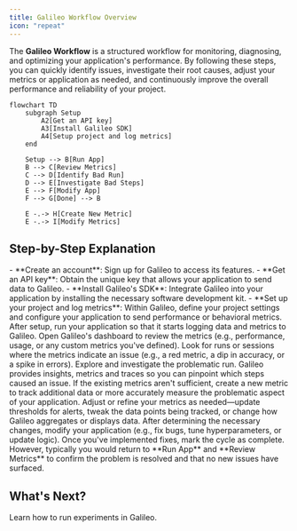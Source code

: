 ```yaml
---
title: Galileo Workflow Overview
icon: "repeat"
---
```


The **Galileo Workflow** is a structured workflow for monitoring, diagnosing, and optimizing your application's performance. By following these steps, you can quickly identify issues, investigate their root causes, adjust your metrics or application as needed, and continuously improve the overall performance and reliability of your project.

```mermaid
flowchart TD
    subgraph Setup
        A2[Get an API key]
        A3[Install Galileo SDK]
        A4[Setup project and log metrics]
    end

    Setup --> B[Run App]
    B --> C[Review Metrics]
    C --> D[Identify Bad Run]
    D --> E[Investigate Bad Steps]
    E --> F[Modify App]
    F --> G[Done] --> B

    E -.-> H[Create New Metric]
    E -.-> I[Modify Metrics]
```

## Step-by-Step Explanation

<Steps>
  <Step title="Setup">
   - **Create an account**: Sign up for Galileo to access its features.  
   - **Get an API key**: Obtain the unique key that allows your application to send data to Galileo.  
   - **Install Galileo's SDK**: Integrate Galileo into your application by installing the necessary software development kit.  
   - **Set up your project and log metrics**: Within Galileo, define your project settings and configure your application to send performance or behavioral metrics.
  </Step>

  <Step title="Run App">
   After setup, run your application so that it starts logging data and metrics to Galileo.
  </Step>

  <Step title="Review Metrics">
   Open Galileo's dashboard to review the metrics (e.g., performance, usage, or any custom metrics you've defined).
  </Step>

  <Step title="Identify Bad Run">
   Look for runs or sessions where the metrics indicate an issue (e.g., a red metric, a dip in accuracy, or a spike in errors).
  </Step>

  <Step title="Investigate Bad Steps">
   Explore and investigate the problematic run. Galileo provides insights, metrics and traces so you can pinpoint which steps caused an issue.
  </Step>

  <Step title="Create a New Metric (If Needed)">
   If the existing metrics aren't sufficient, create a new metric to track additional data or more accurately measure the problematic aspect of your application.
  </Step>

  <Step title="Modify Metrics (If Needed)">
   Adjust or refine your metrics as needed—update thresholds for alerts, tweak the data points being tracked, or change how Galileo aggregates or displays data.
  </Step>

  <Step title="Modify App">
   After determining the necessary changes, modify your application (e.g., fix bugs, tune hyperparameters, or update logic).
  </Step>

  <Step title="Done">
   Once you've implemented fixes, mark the cycle as complete. However, typically you would return to **Run App** and **Review Metrics** to confirm the problem is resolved and that no new issues have surfaced.
  </Step>
</Steps>

## What's Next?

<Card title="Learn about Experiments" icon="flask" href="/getting-started/experiments/overview" horizontal>
  Learn how to run experiments in Galileo.
</Card>
